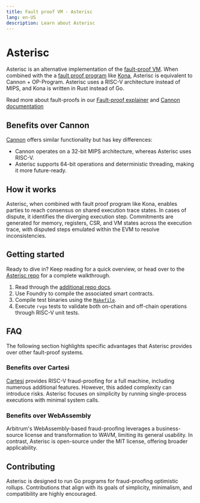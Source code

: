 ```yaml
---
title: Fault proof VM - Asterisc
lang: en-US
description: Learn about Asterisc
---
```


# Asterisc

Asterisc is an alternative implementation of the [fault-proof VM](/stack/fault-proofs/fp-components#fault-proof-virtual-machine). When combined with the a [fault proof program](/stack/fault-proofs/fp-components#fault-proof-program) like [Kona](https://github.com/anton-rs/kona), Asterisc is equivalent to Cannon + OP-Program. Asterisc uses a RISC-V architecture instead of MIPS, and Kona is written in Rust instead of Go.  

Read more about fault-proofs in our [Fault-proof explainer](/stack/fault-proofs/explainer) and [Cannon documentation](/stack/fault-proofs/cannon#overview-of-offchain-cannon-components)

## Benefits over Cannon

[Cannon](https://github.com/ethereum-optimism/cannon/) offers similar functionality but has key differences:

*   Cannon operates on a 32-bit MIPS architecture, whereas Asterisc uses RISC-V.
*   Asterisc supports 64-bit operations and deterministic threading, making it more future-ready.

## How it works

Asterisc, when combined with fault proof program like Kona, enables parties to reach consensus on shared execution trace states. In cases of dispute, it identifies the diverging execution step. Commitments are generated for memory, registers, CSR, and VM states across the execution trace, with disputed steps emulated within the EVM to resolve inconsistencies.

## Getting started

Ready to dive in? Keep reading for a quick overview, or head over to the [Asterisc repo](https://github.com/ethereum-optimism/asterisc) for a complete walkthrough.

1.  Read through the [additional repo docs](https://github.com/ethereum-optimism/asterisc/docs).
2.  Use Foundry to compile the associated smart contracts.
3.  Compile test binaries using the [`Makefile`](https://github.com/ethereum-optimism/asteriscblob/master/tests/go-tests/Makefile).
4.  Execute `rvgo` tests to validate both on-chain and off-chain operations through RISC-V unit tests.

## FAQ

The following section highlights specific advantages that Asterisc provides over other fault-proof systems.

### Benefits over Cartesi

[Cartesi](https://github.com/cartesi/) provides RISC-V fraud-proofing for a full machine, including numerous additional features. However, this added complexity can introduce risks. Asterisc focuses on simplicity by running single-process executions with minimal system calls.

### Benefits over WebAssembly

Arbitrum's WebAssembly-based fraud-proofing leverages a business-source license and transformation to WAVM, limiting its general usability. In contrast, Asterisc is open-source under the MIT license, offering broader applicability.

## Contributing

Asterisc is designed to run Go programs for fraud-proofing optimistic rollups. Contributions that align with its goals of simplicity, minimalism, and compatibility are highly encouraged.
